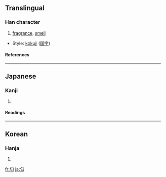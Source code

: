 ==Translingual==
===Han character===
{{Han char|rn=20|rad=勹|as=02|sn=4|four=|canj=心心 (PP), X心心 (XPP)}}
# [[fragrance]], [[smell]]


* Style: [[kokuji]] ([[国字]])
====References====
{{Han ref|kx=0150.241|dkj=02503|dj=0339.160|hdz=10256.021|uh=5302|ud=21250}}
----
==Japanese==
===Kanji===
{{ja-kanji|grade=|rs=勹02}}
# {{defn|Japanese}} 
====Readings====
{{ja-readings|on=|kun=[[におう]] (niou), [[におい]] (nioi)}}
----
==Korean==
===Hanja===
{{ko-hanja|hangeul=[[내]]|rv=nae|mr=nae}}
# {{defn|Korean}}

[[fr:匂]]
[[ja:匂]]